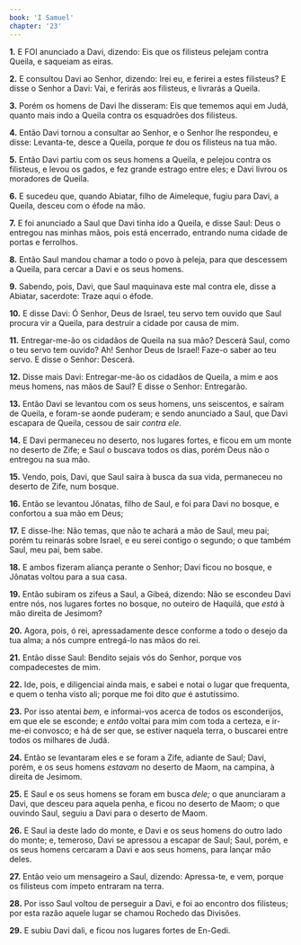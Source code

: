 ```yaml
---
book: 'I Samuel'
chapter: '23'
---
```


**1.** E FOI anunciado a Davi, dizendo: Eis que os filisteus pelejam contra Queila, e saqueiam as eiras.

**2.** E consultou Davi ao Senhor, dizendo: Irei eu, e ferirei a estes filisteus? E disse o Senhor a Davi: Vai, e ferirás aos filisteus, e livrarás a Queila.

**3.** Porém os homens de Davi lhe disseram: Eis que tememos aqui em Judá, quanto mais indo a Queila contra os esquadrões dos filisteus.

**4.** Então Davi tornou a consultar ao Senhor, e o Senhor lhe respondeu, e disse: Levanta-te, desce a Queila, porque *te* dou os filisteus na tua mão.

**5.** Então Davi partiu com os seus homens a Queila, e pelejou contra os filisteus, e levou os gados, e fez grande estrago entre eles; e Davi livrou os moradores de Queila.

**6.** E sucedeu que, quando Abiatar, filho de Aimeleque, fugiu para Davi, a Queila, desceu com o éfode na mão.

**7.** E foi anunciado a Saul que Davi tinha ido a Queila, e disse Saul: Deus o entregou nas minhas mãos, pois está encerrado, entrando numa cidade de portas e ferrolhos.

**8.** Então Saul mandou chamar a todo o povo à peleja, para que descessem a Queila, para cercar a Davi e os seus homens.

**9.** Sabendo, pois, Davi, que Saul maquinava este mal contra ele, disse a Abiatar, sacerdote: Traze aqui o éfode.

**10.** E disse Davi: Ó Senhor, Deus de Israel, teu servo tem ouvido que Saul procura vir a Queila, para destruir a cidade por causa de mim.

**11.** Entregar-me-ão os cidadãos de Queila na sua mão? Descerá Saul, como o teu servo tem ouvido? Ah! Senhor Deus de Israel! Faze-o saber ao teu servo. E disse o Senhor: Descerá.

**12.** Disse mais Davi: Entregar-me-ão os cidadãos de Queila, a mim e aos meus homens, nas mãos de Saul? E disse o Senhor: Entregarão.

**13.** Então Davi se levantou com os seus homens, uns seiscentos, e saíram de Queila, e foram-se aonde puderam; e sendo anunciado a Saul, que Davi escapara de Queila, cessou de sair *contra ele*.

**14.** E Davi permaneceu no deserto, nos lugares fortes, e ficou em um monte no deserto de Zife; e Saul o buscava todos os dias, porém Deus não o entregou na sua mão.

**15.** Vendo, pois, Davi, que Saul saíra à busca da sua vida, permaneceu no deserto de Zife, num bosque.

**16.** Então se levantou Jônatas, filho de Saul, e foi para Davi no bosque, e confortou a sua mão em Deus;

**17.** E disse-lhe: Não temas, que não te achará a mão de Saul, meu pai; porém tu reinarás sobre Israel, e eu serei contigo o segundo; o que também Saul, meu pai, bem sabe.

**18.** E ambos fizeram aliança perante o Senhor; Davi ficou no bosque, e Jônatas voltou para a sua casa.

**19.** Então subiram os zifeus a Saul, a Gibeá, dizendo: Não se escondeu Davi entre nós, nos lugares fortes no bosque, no outeiro de Haquilá, que *está* à mão direita de Jesimom?

**20.** Agora, pois, ó rei, apressadamente desce conforme a todo o desejo da tua alma; a nós cumpre entregá-lo nas mãos do rei.

**21.** Então disse Saul: Bendito sejais vós do Senhor, porque vos compadecestes de mim.

**22.** Ide, pois, e diligenciai ainda mais, e sabei e notai o lugar que frequenta, e quem o tenha visto ali; porque me foi dito *que* é astutíssimo.

**23.** Por isso atentai *bem,* e informai-vos acerca de todos os esconderijos, em que ele se esconde; e *então* voltai para mim com toda a certeza, e ir-me-ei convosco; e há de ser que, se estiver naquela terra, o buscarei entre todos os milhares de Judá.

**24.** Então se levantaram eles e se foram a Zife, adiante de Saul; Davi, porém, e os seus homens *estavam* no deserto de Maom, na campina, à direita de Jesimom.

**25.** E Saul e os seus homens se foram em busca *dele;* o que anunciaram a Davi, que desceu para aquela penha, e ficou no deserto de Maom; o que ouvindo Saul, seguiu a Davi para o deserto de Maom.

**26.** E Saul ia deste lado do monte, e Davi e os seus homens do outro lado do monte; e, temeroso, Davi se apressou a escapar de Saul; Saul, porém, e os seus homens cercaram a Davi e aos seus homens, para lançar mão deles.

**27.** Então veio um mensageiro a Saul, dizendo: Apressa-te, e vem, porque os filisteus com ímpeto entraram na terra.

**28.** Por isso Saul voltou de perseguir a Davi, e foi ao encontro dos filisteus; por esta razão aquele lugar se chamou Rochedo das Divisões.

**29.** E subiu Davi dali, e ficou nos lugares fortes de En-Gedi.
